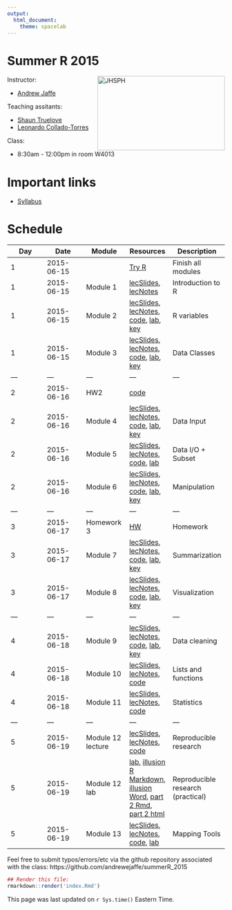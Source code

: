 ```yaml
---
output:
  html_document:
    theme: spacelab
---
```


Summer R 2015
=============

<a href="http://www.jhsph.edu/"><img alt = "JHSPH" align="right" src="http://www.aejaffe.com/media/jhu-bloomberg-logo.jpg" width=295 height=172/></a>

Instructor: 

* [Andrew Jaffe](http://www.aejaffe.com/)

Teaching assitants:

* [Shaun Truelove](http://www.iddynamics.jhsph.edu/people.html)
* [Leonardo Collado-Torres](http://lcolladotor.github.io/)

Class:

* 8:30am - 12:00pm in room W4013

# Important links

* [Syllabus](http://www.aejaffe.com/summerR_2015/docs/Syllabus-summerR-student.doc)

# Schedule

| Day  | Date  |  Module  | Resources  |  Description |
|---|---|---|---|---|
| 1  | 2015-06-15  |   | [Try R](http://tryr.codeschool.com/)  | Finish all modules  |
| 1  | 2015-06-15  | Module 1  | [lecSlides](modules/module1.html), [lecNotes](modules/module1.pdf)  | Introduction to R  |
| 1  | 2015-06-15  | Module 2  | [lecSlides](modules/module2.html), [lecNotes](modules/module2.pdf), [code](https://github.com/andrewejaffe/summerR_2015/blob/gh-pages/modules/module2.R), [lab](labs/module2_lab.R), [key](labs/module2_lab_key.R)| R variables  |
| 1  | 2015-06-15  | Module 3  | [lecSlides](modules/module3.html), [lecNotes](modules/module3.pdf), [code](https://github.com/andrewejaffe/summerR_2015/blob/gh-pages/modules/module3.R), [lab](labs/module3_lab.R), [key](labs/module3_lab_key.R)  | Data Classes  |
|---|---|---|---|---|
| 2  | 2015-06-16  | HW2  | [code](hw/Homework2.R)  |   |
| 2  | 2015-06-16  | Module 4  | [lecSlides](modules/module4.html), [lecNotes](modules/module4.pdf), [code](https://github.com/andrewejaffe/summerR_2015/blob/gh-pages/modules/module4.R), [lab](labs/module4_lab.R), [key](labs/module4_lab_review.html)  | Data Input  |
| 2  | 2015-06-16  | Module 5  | [lecSlides](modules/module5.html), [lecNotes](modules/module5.pdf), [code](https://github.com/andrewejaffe/summerR_2015/blob/gh-pages/modules/module5.R), [lab](labs/module5_lab.txt)  | Data I/O + Subset |
| 2  | 2015-06-16  | Module 6  | [lecSlides](modules/module6.html), [lecNotes](modules/module6.pdf), [code](https://github.com/andrewejaffe/summerR_2015/blob/gh-pages/modules/module6.R), [lab](labs/module6_lab.R), [key](labs/module6_lab_key.R) | Manipulation |
|---|---|---|---|---|
| 3  | 2015-06-17  | Homework 3  | [HW](hw/homework3.R) | Homework |
| 3  | 2015-06-17  | Module 7  | [lecSlides](modules/module7.html), [lecNotes](modules/module7.pdf), [code](https://github.com/andrewejaffe/summerR_2015/blob/gh-pages/modules/module7.R), [lab](labs/module7_lab.R), [key](labs/module7_lab_key.R)  | Summarization |
| 3  | 2015-06-17  | Module 8  | [lecSlides](modules/module8.html), [lecNotes](modules/module8.pdf), [code](https://github.com/andrewejaffe/summerR_2015/blob/gh-pages/modules/module8.R), [lab](labs/module8_lab.R), [key](labs/module8_lab_key.R)  | Visualization |
|---|---|---|---|---|
| 4  | 2015-06-18  | Module 9  | [lecSlides](modules/module9.html), [lecNotes](modules/module9.pdf), [code](https://github.com/andrewejaffe/summerR_2015/blob/gh-pages/modules/module9.R), [lab](labs/module9_lab.R), [key](labs/module9_lab_key.R)  | Data cleaning |
| 4  | 2015-06-18  | Module 10  | [lecSlides](modules/module10.html), [lecNotes](modules/module10.pdf),  [code](https://github.com/andrewejaffe/summerR_2015/blob/gh-pages/modules/module10.R) | Lists and functions |
| 4  | 2015-06-18  | Module 11  | [lecSlides](modules/module11.html), [lecNotes](modules/module11.pdf),  [code](https://github.com/andrewejaffe/summerR_2015/blob/gh-pages/modules/module11.R) | Statistics |
|---|---|---|---|---|
| 5  | 2015-06-19  | Module 12 lecture | [lecSlides](modules/module12.html), [lecNotes](modules/module12.pdf), [code](https://github.com/andrewejaffe/summerR_2015/blob/gh-pages/modules/module12.R)  | Reproducible research  |
| 5  | 2015-06-19  | Module 12 lab | [lab](labs/module12_lab.R), [illusion R Markdown](labs/illusion.Rmd), [illusion Word](labs/illusion.docx), [part 2 Rmd](labs/module12_lab_part2.Rmd), [part 2 html](labs/module12_lab_part2.html)  | Reproducible research (practical) |
| 5  | 2015-06-19  | Module 13  | [lecSlides](modules/mapping_module.html), [lecNotes](modules/mapping_module.pdf), [code](https://github.com/andrewejaffe/summerR_2015/blob/gh-pages/modules/mapping_module.R), [lab](labs/mapping_module_lab.R) | Mapping Tools  |

<!-- Add links to the rest of the material as we go

| 5  | 2015-06-19  | Module 12 lab | [lab](labs/module12_lab.R), [illusion R Markdown](labs/illusion.Rmd), [illusion Word](labs/illusion.docx), [part 2 Rmd](labs/module12_lab_part2.Rmd), [part 2 html](labs/module12_lab_part2.html), [key](labs/module12_lab_key.R) | Reproducible research (practical) |
| 5  | 2015-06-19  | Module 13  | [lecSlides](modules/mapping_module.html), [lecNotes](modules/mapping_module.pdf), [code](https://github.com/andrewejaffe/summerR_2015/blob/gh-pages/modules/mapping_module.R), [lab](labs/mapping_module_lab.R), [key](labs/mapping_module_labkey.R) | Mapping Tools  |
-->

Feel free to submit typos/errors/etc via the github repository associated with the class: 
https://github.com/andrewejaffe/summerR_2015

```r
## Render this file:
rmarkdown::render('index.Rmd')
```

This page was last updated on `r Sys.time()` Eastern Time.
